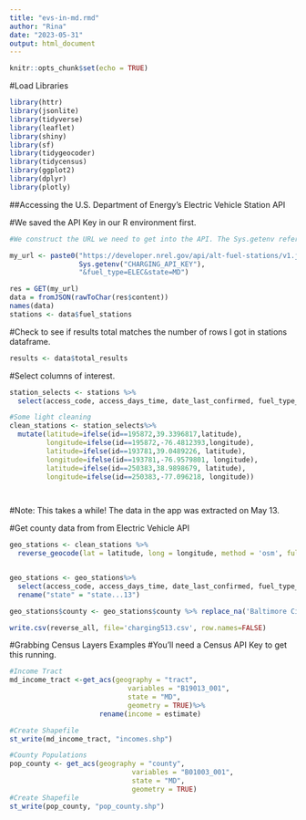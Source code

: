 ```yaml
---
title: "evs-in-md.rmd"
author: "Rina"
date: "2023-05-31"
output: html_document
---
```


```r
knitr::opts_chunk$set(echo = TRUE)
```

#Load Libraries
```r

library(httr)
library(jsonlite)
library(tidyverse)
library(leaflet)
library(shiny)
library(sf)
library(tidygeocoder)
library(tidycensus)
library(ggplot2)
library(dplyr)
library(plotly)


```
##Accessing the U.S. Department of Energy's Electric Vehicle Station API

#We saved the API Key in our R environment first.

```r
#We construct the URL we need to get into the API. The Sys.getenv references the API key that I

my_url <- paste0("https://developer.nrel.gov/api/alt-fuel-stations/v1.json?&api_key=", 
                 Sys.getenv("CHARGING_API_KEY"),
                 "&fuel_type=ELEC&state=MD")

res = GET(my_url)
data = fromJSON(rawToChar(res$content))
names(data)
stations <- data$fuel_stations
```

#Check to see if results total matches the number of rows I got in stations dataframe.
```r

results <- data$total_results

```

#Select columns of interest.
```r

station_selects <- stations %>%
  select(access_code, access_days_time, date_last_confirmed, fuel_type_code, id, open_date, restricted_access, station_name, facility_type, latitude, longitude, city, state, street_address, zip, ev_connector_types)

#Some light cleaning
clean_stations <- station_selects%>%
  mutate(latitude=ifelse(id==195872,39.3396817,latitude),
         longitude=ifelse(id==195872,-76.4812393,longitude),
         latitude=ifelse(id==193781,39.0489226, latitude),
         longitude=ifelse(id==193781,-76.9579801, longitude),
         latitude=ifelse(id==250383,38.9898679, latitude),
         longitude=ifelse(id==250383,-77.096218, longitude))

  
```
#Note: This takes a while! The data in the app was extracted on May 13.

#Get county data from from Electric Vehicle API
```r

geo_stations <- clean_stations %>%
  reverse_geocode(lat = latitude, long = longitude, method = 'osm', full_results = TRUE)


geo_stations <- geo_stations%>%
  select(access_code, access_days_time, date_last_confirmed, fuel_type_code, id, open_date, restricted_access, station_name, facility_type, latitude, longitude, city, state, street_address, zip, county)%>%
  rename("state" = "state...13")

geo_stations$county <- geo_stations$county %>% replace_na('Baltimore City')

write.csv(reverse_all, file='charging513.csv', row.names=FALSE)

```


#Grabbing Census Layers Examples
#You'll need a Census API Key to get this running.
```r

#Income Tract
md_income_tract <-get_acs(geography = "tract", 
                             variables = "B19013_001", 
                             state = "MD", 
                             geometry = TRUE)%>%
                      rename(income = estimate)

#Create Shapefile
st_write(md_income_tract, "incomes.shp")

#County Populations
pop_county <- get_acs(geography = "county", 
                              variables = "B01003_001", 
                              state = "MD",
                              geometry = TRUE)
#Create Shapefile
st_write(pop_county, "pop_county.shp")

```







